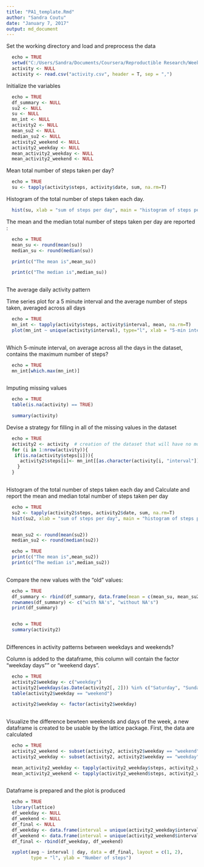 ---
title: "PA1_template.Rmd"
author: "Sandra Coutu"
date: "January 7, 2017"
output: md_document
---


Set the working directory and load and preprocess the data

```{r}
  echo = TRUE
  setwd("C:/Users/Sandra/Documents/Coursera/Reproductible Research/Week2 Assignment") 
  activity <- NULL
  activity <- read.csv("activity.csv", header = T, sep = ",")
```


Initialize the variables

```{r}
  echo = TRUE
  df_summary <- NULL
  su2 <- NULL
  su <- NULL
  mn_int <- NULL
  activity2 <- NULL
  mean_su2 <- NULL
  median_su2 <- NULL
  activity2_weekend <- NULL
  activity2_weekday <- NULL
  mean_activity2_weekday <- NULL
  mean_activity2_weekend <- NULL
```

Mean total number of steps taken per day?

```{r}
  echo = TRUE
  su <- tapply(activity$steps, activity$date, sum, na.rm=T)
```



Histogram of the total number of steps taken each day.


```{r}
  hist(su, xlab = "sum of steps per day", main = "histogram of steps per day")
```

  
The mean and the median total number of steps taken per day are reported :

```{r}
  echo = TRUE
  mean_su <- round(mean(su))
  median_su <- round(median(su))

  print(c("The mean is",mean_su))

  print(c("The median is",median_su))
  
```
  

The average daily activity pattern

Time series plot for a 5 minute interval and the average number of steps taken, averaged across all days

```{r}
  echo = TRUE
  mn_int <- tapply(activity$steps, activity$interval, mean, na.rm=T)
  plot(mn_int ~ unique(activity$interval), type="l", xlab = "5-min interval")
  
```

Which 5-minute interval, on average across all the days in the dataset, contains the maximum number of steps?

```{r}
  echo = TRUE
  mn_int[which.max(mn_int)]
  
```

Imputing missing values

```{r}
  echo = TRUE
  table(is.na(activity) == TRUE)

  summary(activity)

```


Devise a strategy for filling in all of the missing values in the dataset

```{r}
  echo = TRUE
  activity2 <- activity  # creation of the dataset that will have no more NAs
  for (i in 1:nrow(activity)){
   if(is.na(activity$steps[i])){
     activity2$steps[i]<- mn_int[[as.character(activity[i, "interval"])]]
    }
  }
  
```

Histogram of the total number of steps taken each day and Calculate and report the mean and median total number 
of steps taken per day

```{r}
  echo = TRUE
  su2 <- tapply(activity2$steps, activity2$date, sum, na.rm=T)
  hist(su2, xlab = "sum of steps per day", main = "histogram of steps per day")


  mean_su2 <- round(mean(su2))
  median_su2 <- round(median(su2))

  echo = TRUE
  print(c("The mean is",mean_su2))
  print(c("The median is",median_su2))
  
```

Compare the new values with the "old" values:

```{r}
  echo = TRUE
  df_summary <- rbind(df_summary, data.frame(mean = c(mean_su, mean_su2), median = c(median_su, median_su2)))
  rownames(df_summary) <- c("with NA's", "without NA's")
  print(df_summary)


  echo = TRUE
  summary(activity2)
  
```

Differences in activity patterns between weekdays and weekends?

Column is added to the dataframe, this column will contain the factor "weekday days"" or "weekend days".

```{r}
  echo = TRUE
  activity2$weekday <- c("weekday")
  activity2[weekdays(as.Date(activity2[, 2])) %in% c("Saturday", "Sunday", "samedi", "dimanche", "saturday", "sunday", "Samedi", "Dimanche"), ][4] <- c("weekend")
  table(activity2$weekday == "weekend")

  activity2$weekday <- factor(activity2$weekday)
  
```  

Visualize the difference bewteen weekends and days of the week, 
a new dataframe is created to be usable by the lattice package. First, the data are calculated

```{r}
  echo = TRUE
  activity2_weekend <- subset(activity2, activity2$weekday == "weekend")
  activity2_weekday <- subset(activity2, activity2$weekday == "weekday")

  mean_activity2_weekday <- tapply(activity2_weekday$steps, activity2_weekday$interval, mean)
  mean_activity2_weekend <- tapply(activity2_weekend$steps, activity2_weekend$interval, mean)
  
```   

Dataframe is prepared and the plot is produced

```{r}
  echo = TRUE
  library(lattice)
  df_weekday <- NULL
  df_weekend <- NULL
  df_final <- NULL
  df_weekday <- data.frame(interval = unique(activity2_weekday$interval), avg = as.numeric(mean_activity2_weekday), day = rep("weekday", length(mean_activity2_weekday)))
  df_weekend <- data.frame(interval = unique(activity2_weekend$interval), avg = as.numeric(mean_activity2_weekend), day = rep("weekend", length(mean_activity2_weekend)))
  df_final <- rbind(df_weekday, df_weekend)

  xyplot(avg ~ interval | day, data = df_final, layout = c(1, 2), 
         type = "l", ylab = "Number of steps")



```




